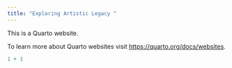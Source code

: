 ```yaml
---
title: "Exploring Artistic Legacy "
---
```


This is a Quarto website.

To learn more about Quarto websites visit <https://quarto.org/docs/websites>.

```r
1 + 1
```
